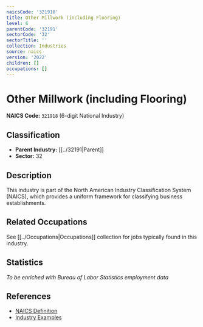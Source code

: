 ```yaml
---
naicsCode: '321918'
title: Other Millwork (including Flooring)
level: 6
parentCode: '32191'
sectorCode: '32'
sectorTitle: ''
collection: Industries
source: naics
version: '2022'
children: []
occupations: []
---
```

# Other Millwork (including Flooring)

**NAICS Code:** `321918` (6-digit National Industry)

## Classification

- **Parent Industry:** [[../32191|Parent]]
- **Sector:** 32

## Description

This industry is part of the North American Industry Classification System (NAICS), which provides a uniform framework for classifying business establishments.

## Related Occupations

See [[../Occupations|Occupations]] collection for jobs typically found in this industry.

## Statistics

*To be enriched with Bureau of Labor Statistics employment data*

## References

- [NAICS Definition](https://www.census.gov/naics/)
- [Industry Examples](https://www.census.gov/naics/2022NAICS/)
